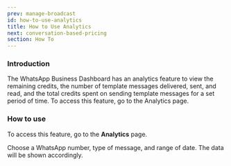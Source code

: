```yaml
---
prev: manage-broadcast
id: how-to-use-analytics
title: How to Use Analytics
next: conversation-based-pricing
section: How To
---
```


<ImageWrapper>
  <FigureImage
    src="/assets/images/products/business-dashboard/analytics/image-1.webp"
    alt="image-1"
    naturalWidth={2881}
    naturalHeight={1643}
    caption={{ title: 'Figure 1.', description: 'Analytics page' }}
  />
</ImageWrapper>

### Introduction

The WhatsApp Business Dashboard has an analytics feature to view the remaining credits, the number of template messages delivered, sent, and read, and the total credits spent on sending template messages for a set period of time. To access this feature, go to the Analytics page.

### How to use

To access this feature, go to the **Analytics** page.

Choose a WhatsApp number, type of message, and range of date. The data will be shown accordingly.
